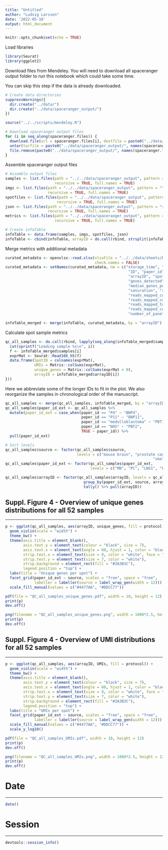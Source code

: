 ```yaml
---
title: "Untitled"
author: "Ludvig Larsson"
date: '2022-05-18'
output: html_document
---
```


```r
knitr::opts_chunk$set(echo = TRUE)
```

Load libraries

```r
library(Seurat)
library(ggplot2)
```


Download files from Mendeley. You will need to download all spaceranger output folder to run this notebook which could take some time. 

You can skip this step if the data is already downloaded.

```r

# Create data directories
suppressWarnings({
  dir.create("../data/")
  dir.create("../data/spaceranger_output/")
})

source("../../scripts/mendeley.R")

# Download spaceranger output files
for (i in seq_along(spaceranger.files)) {
  download.file(url = spaceranger.files[i], destfile = paste0("../data/spaceranger_output/", names(spaceranger.files)[i]))
  untar(tarfile = paste0("../data/spaceranger_output/", names(spaceranger.files)[i]), exdir = "../data/spaceranger_output/")
  file.remove(paste0("../data/spaceranger_output/", names(spaceranger.files)[i]))
}

```

Assemble spaceranger output files

```r

# Assemble output files
samples <- list.files(path = "../../data/spaceranger_output", pattern = "filtered_feature_bc_matrix", 
                      recursive = TRUE, full.names = TRUE)
imgs <- list.files(path = "../../data/spaceranger_output", pattern = "tissue_hires_image", 
                   recursive = TRUE, full.names = TRUE)
spotfiles <- list.files(path = "../../data/spaceranger_output", pattern = "tissue_positions_list", 
                       recursive = TRUE, full.names = TRUE)
json <- list.files(path = "../../data/spaceranger_output", pattern = "scalefactors_json", 
                   recursive = TRUE, full.names = TRUE)
metrics <- list.files(path = "../../data/spaceranger_output", pattern = "metrics_summary", 
                      recursive = TRUE, full.names = TRUE)

# Create infoTable
infoTable <- data.frame(samples, imgs, spotfiles, json)
infoTable <- cbind(infoTable, arrayID = do.call(rbind, strsplit(infoTable$samples, "/"))[, 6])

```

Merge metrics with additional metadata

```r

curated_metadata <- openxlsx::read.xlsx(xlsxFile = "../../data/sheets/RRST_sample_metadata.xlsx", 
                                        check.names = FALSE)
curated_metadata <- setNames(curated_metadata, nm = c("storage_time", "seq_date", "comments",
                                                       "ID", "paper_id", "RIN", "DV200", "protocol", "source", 
                                                       "arrayID", "spots_under_tissue",
                                                       "genes_detected", "fraction_spots_under_tissue",
                                                       "median_genes_per_spot", "median_UMIs_per_spot", 
                                                       "saturation", "reads_mapped_to_probe_set",
                                                       "reads_mapped_confidently_to_probe_set",
                                                       "reads_mapped_confidently_to_filtered_probe_set",
                                                       "reads_mapped_to_genome",
                                                       "reads_mapped_confidently_to_genome",
                                                       "number_of_panel_genes"))

infoTable_merged <- merge(infoTable, curated_metadata, by = "arrayID")

```

Calculate spot sample metrics

```r

qc_all_samples <- do.call(rbind, lapply(seq_along(infoTable_merged$samples), function(i) {
  cat(sprintf("Loading sample %s\n", i))
  f <- infoTable_merged$samples[i]
  exprMat <- Seurat::Read10X_h5(f)
  data.frame(SpotID = colnames(exprMat), 
             UMIs = Matrix::colSums(exprMat), 
             unique_genes = Matrix::colSums(exprMat > 0),
             arrayID = infoTable_merged$arrayID[i])
}))

```

Here we abbreviate some of the longer IDs to fit in the plot. We also reorganize the samples in chronological order of the manuscript.

```r

qc_all_samples <- merge(qc_all_samples, infoTable_merged, by = "arrayID")
qc_all_samples$paper_id_ext <- qc_all_samples %>%
  mutate(paper_id_ext = case_when(paper_id == "P4" ~ "BNP4",
                                  paper_id == "P11" ~ "BNP11",
                                  paper_id == "medulloblastoma" ~ "PBT1",
                                  paper_id == "NOS" ~ "PBT2",
                                  TRUE ~ paper_id)) %>%
  pull(paper_id_ext)

# Sort levels
qc_all_samples$source <- factor(qc_all_samples$source, 
                                levels = c("mouse brain", "prostate cancer", "adult human lung", "adult human colon",
                                                                  "small intestine", "pediatric brain tumor", "mouse bone"))
qc_all_samples$paper_id_ext <- factor(qc_all_samples$paper_id_ext, 
                                      levels = c("MB", "PC", "LNG1", "LNG2", "CLN1", "CLN2", "SI", "PBT1", "PBT2", "BNP4", "BNP11"))

qc_all_samples$arrayID <- factor(qc_all_samples$arrayID, levels = qc_all_samples %>% 
                                   group_by(paper_id_ext, source, arrayID) %>% 
                                   tally() %>% pull(arrayID))

```

## Suppl. Figure 4 - Overview of unique genes distributions for all 52 samples
***

```r

p <- ggplot(qc_all_samples, aes(arrayID, unique_genes, fill = protocol)) +
  geom_violin(scale = "width") +
  theme_bw() +
  theme(axis.title = element_blank(), 
        axis.text.y = element_text(colour = "black", size = 7),
        axis.text.x = element_text(angle = 60, hjust = 1, color = "black"), 
        strip.text.x = element_text(size = 8, color = "white", face = "bold"), 
        strip.text.y = element_text(size = 7, color = "white"), 
        strip.background = element_rect(fill = "#3A3B3C"),
        legend.position = "top") +
  labs(title = "Unique genes per spot") +
  facet_grid(paper_id_ext ~ source, scales = "free", space = "free", 
             labeller = labeller(source = label_wrap_gen(width = 12))) +
  scale_fill_manual(values = c("#4477AA", "#DDCC77"))

pdf(file = "QC_all_samples_unique_genes.pdf", width = 10, height = 12)
print(p)
dev.off()

png(filename = "QC_all_samples_unique_genes.png", width = 1000*2.5, height = 1200*2.5, res = 300)
print(p)
dev.off()

```

## Suppl. Figure 4 - Overview of UMI distributions for all 52 samples
***

```r

p <- ggplot(qc_all_samples, aes(arrayID, UMIs, fill = protocol)) +
  geom_violin(scale = "width") +
  theme_bw() +
  theme(axis.title = element_blank(), 
        axis.text.y = element_text(colour = "black", size = 7),
        axis.text.x = element_text(angle = 60, hjust = 1, color = "black"), 
        strip.text.x = element_text(size = 8, color = "white", face = "bold"), 
        strip.text.y = element_text(size = 7, color = "white"), 
        strip.background = element_rect(fill = "#3A3B3C"),
        legend.position = "top") +
  labs(title = "UMIs per spot") +
  facet_grid(paper_id_ext ~ source, scales = "free", space = "free", 
             labeller = labeller(source = label_wrap_gen(width = 12))) +
  scale_fill_manual(values = c("#4477AA", "#DDCC77")) +
  scale_y_log10()

pdf(file = "QC_all_samples_UMIs.pdf", width = 10, height = 12)
print(p)
dev.off()

png(filename = "QC_all_samples_UMIs.png", width = 1000*2.5, height = 1200*2.5, res = 300)
print(p)
dev.off()

```


# Date
***

```r
date()
```

# Session
***

```r
devtools::session_info()
```


